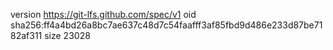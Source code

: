 version https://git-lfs.github.com/spec/v1
oid sha256:ff4a4bd26a8bc7ae637c48d7c54faafff3af85fbd9d486e233d87be7182af311
size 23028
